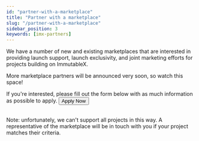 ```yaml
---
id: "partner-with-a-marketplace"
title: "Partner with a marketplace"
slug: "/partner-with-a-marketplace"
sidebar_position: 3
keywords: [imx-partners]
---
```


We have a number of new and existing marketplaces that are interested in providing launch support, launch exclusivity, and joint marketing efforts for projects building on ImmutableX.

More marketplace partners will be announced very soon, so watch this space!

If you're interested, please fill out the form below with as much information as possible to apply.
<a href="https://forms.gle/1JLetz21mCQDuFPh7"><Button>Apply Now</Button></a><br /><br />

Note: unfortunately, we can't support all projects in this way. A representative of the marketplace will be in touch with you if your project matches their criteria.